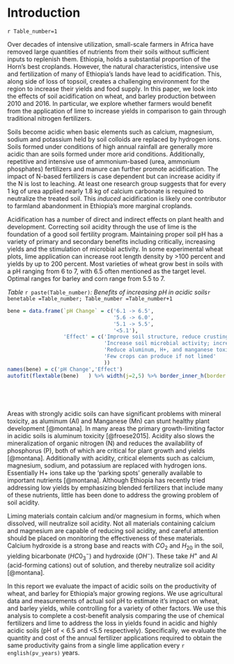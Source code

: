 # Introduction {#intro}

`r Table_number=1`

Over decades of intensive utilization, small-scale farmers in Africa have removed large quantities of nutrients from their soils without sufficient inputs to replenish them.  Ethiopia, holds a substantial proportion of the Horn's best croplands. However, the natural characteristics, intensive use and fertilization of many of Ethiopia's lands have lead to acidification. This, along side of loss of topsoil, creates a challenging environment for the region to increase their yields and food supply. In this paper, we look into the effects of soil acidification on wheat, and barley production between 2010 and 2016. In particular, we explore whether farmers would benefit from the application of lime to increase yields in comparison to gain through traditional nitrogen fertilizers.

Soils become acidic when basic elements such as calcium, magnesium, sodium and potassium held by soil colloids are replaced by hydrogen ions. Soils formed under conditions of high annual rainfall are generally more acidic than are soils formed under more arid conditions.  Additionally, repetitive and intensive use of ammonium-based (urea, ammonium phosphates) fertilizers and manure can further promote acidification. The impact of N-based fertilizers is case dependent but can increase acidity if the N is lost to leaching. At least one research group suggests that for every 1 kg of urea applied nearly 1.8 kg of calcium carbonate is required to neutralize the treated soil. This *induced* acidification is likely one contributor to farmland abandonment in Ethiopia's more marginal croplands.

Acidification has a number of direct and indirect effects on plant health and development. Correcting soil acidity through the use of lime is the foundation of a good soil fertility program. Maintaining proper soil pH has a variety of primary and secondary benefits including critically, increasing yields and the stimulation of microbial activity. In some experimental wheat plots, lime application can increase root length density by >100 percent and yields by up to 200 percent. Most varieties of wheat grow best in soils with a pH ranging from 6 to 7, with 6.5 often mentioned as the target level. Optimal ranges for barley and corn range from 5.5 to 7.

 
*Table* `r paste(Table_number)`*: Benefits of increasing pH in acidic soils*`r benetable =Table_number; Table_number =Table_number+1 `


```r
bene = data.frame(`pH Change` = c('6.1 -> 6.5',
                                  '5.6 -> 6.0',
                                  '5.1 -> 5.5',
                                  '<5.1'),
                  'Effect' = c('Improve soil structure, reduce crusting, and reduce power need for tillage',
                               'Increase soil microbial activity; increase rhizome health for nitrogen-fixation \n and other mycorrhizal assisted crops (legumes and barley); \nincrease plant nutrient availability;',
                               'Reduce aluminum, H+, and manganese toxicity;',
                               'Few crops can produce if not limed'
                               ))
names(bene) = c('pH Change','Effect')
autofit(flextable(bene)   ) %>% width(j=2,5) %>% border_inner_h(border = std_border ,part='body')  



 
```

Areas with strongly acidic soils can  have significant problems with mineral toxicity, as aluminum (Al) and Manganese (Mn) can stunt healthy plant development [@montana]. In many areas the primary growth-limiting factor in acidic soils is aluminum toxicity [@froese2015]. Acidity also slows the mineralization of organic nitrogen (N) and reduces the availability of phosphorus (P), both of which are critical for plant growth and yields [@montana].  Additionally with acidity, critical elements such as calcium, magnesium, sodium, and potassium are replaced with hydrogen ions. Essentially H+ ions take up the 'parking spots' generally available to important nutrients [@montana]. Although Ethiopia has recently tried addressing low yields by emphasizing blended fertilizers that include many of these nutrients, little has been done to address the growing problem of soil acidity.  

Liming materials contain calcium and/or magnesium in forms, which when dissolved, will neutralize soil acidity. Not all materials containing calcium and magnesium are capable of reducing soil acidity, and careful attention should be placed on monitoring the effectiveness of these materials. Calcium hydroxide is a strong base and reacts with $CO_2$ and $H_20$ in the soil, yielding bicarbonate ($HC0_3^-$) and hydroxide ($OH^-$). These take $H^+$ and Al (acid-forming cations) out of solution, and thereby neutralize soil acidity [@montana]. 

In this report we evaluate the impact of acidic soils on the productivity of wheat, and barley for Ethiopia's major growing regions. We use agricultural data and measurements of actual soil pH to estimate it's impact on wheat, and barley yields, while controlling for a variety of other factors. We use this analysis to complete a cost-benefit analysis comparing the use of chemical fertilizers and lime to address the loss in yields found in acidic and highly acidic soils (pH of < 6.5 and <5.5 respectively). Specifically, we evaluate the quantity and cost of the annual fertilizer applications required to obtain the same productivity gains from a single lime application every  `r english(pv_years)` years. 